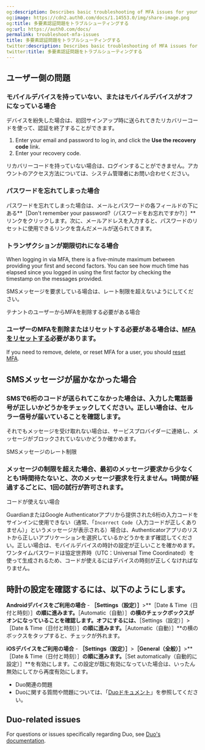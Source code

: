 ```yaml
---
og:description: Describes basic troubleshooting of MFA issues for your users.
og:image: https://cdn2.auth0.com/docs/1.14553.0/img/share-image.png
og:title: 多要素認証問題をトラブルシューティングする
og:url: https://auth0.com/docs/
permalink: troubleshoot-mfa-issues
title: 多要素認証問題をトラブルシューティングする
twitter:description: Describes basic troubleshooting of MFA issues for your users.
twitter:title: 多要素認証問題をトラブルシューティングする
---
```


## ユーザー側の問題

### モバイルデバイスを持っていない、またはモバイルデバイスがオフになっている場合

デバイスを紛失した場合は、初回サインアップ時に送られてきたリカバリーコードを使って、認証を終了することができます。

1. Enter your email and password to log in, and click the **Use the recovery code** link.
2. Enter your recovery code.

リカバリーコードを持っていない場合は、ログインすることができません。アカウントのアクセス方法については、システム管理者にお問い合わせください。

### パスワードを忘れてしまった場合

パスワードを忘れてしまった場合は、メールとパスワードの各フィールドの下にある**［Don't remember your password?（パスワードをお忘れですか?）］**リンクをクリックします。次に、メールアドレスを入力すると、パスワードのリセットに使用できるリンクを含んだメールが送られてきます。

### トランザクションが期限切れになる場合

When logging in via <Tooltip tip="Multi-factor authentication (MFA): User authentication process that uses a factor in addition to username and password such as a code via SMS." cta="View Glossary" href="/docs/glossary?term=MFA">MFA</Tooltip>, there is a five-minute maximum between providing your first and second factors. You can see how much time has elapsed since you logged in using the first factor by checking the timestamp on the messages provided.

SMSメッセージを要求している場合は、レート制限を超えないようにしてください。

テナントのユーザーからMFAを削除する必要がある場合

### ユーザーのMFAを削除またはリセットする必要がある場合は、[MFAをリセットする](/mfa/reset-user-mfa)必要があります。

If you need to remove, delete, or reset MFA for a user, you should [reset MFA](/docs/secure/multi-factor-authentication/reset-user-mfa).

## SMSメッセージが届かなかった場合

### SMSで6桁のコードが送られてこなかった場合は、入力した電話番号が正しいかどうかをチェックしてください。正しい場合は、セルラー信号が届いていることを確認します。

それでもメッセージを受け取れない場合は、サービスプロバイダーに連絡し、メッセージがブロックされていないかどうか確かめます。

SMSメッセージのレート制限

### メッセージの制限を超えた場合、最初のメッセージ要求から少なくとも1時間待たないと、次のメッセージ要求を行えません。1時間が経過するごとに、1回の試行が許可されます。

コードが使えない場合

GuardianまたはGoogle Authenticatorアプリから提供された6桁の入力コードをサインインに使用できない（通常、「`Incorrect Code`（入力コードが正しくありません）」というメッセージが表示される）場合は、Authenticatorアプリのリストから正しいアプリケーションを選択しているかどうかをまず確認してください。正しい場合は、モバイルデバイスの時計の設定が正しいことを確かめます。ワンタイムパスワードは協定世界時（UTC：Universal Time Coordinated）を使って生成されるため、コードが使えるにはデバイスの時刻が正しくなければなりません。

## 時計の設定を確認するには、以下のようにします。

**Androidデバイスをご利用の場合** - **［Settings（設定）］**>**［Date & Time（日付と時刻）］**の順に進みます。**［Automatic（自動）］**の横のチェックボックスがオンになっていることを確認します。オフにするには、**［Settings（設定）］>［Date & Time（日付と時刻）］**の順に進みます。**［Automatic（自動）］**の横のボックスをタップすると、チェックが外れます。

**iOSデバイスをご利用の場合** - **［Settings（設定）］**>**［General（全般）］**>**［Date & Time（日付と時刻）］**の順に進みます。**［Set automatically（自動的に設定）］**を有効にします。この設定が既に有効になっていた場合は、いったん無効にしてから再度有効にします。

* Duo関連の問題
* Duoに関する質問や問題については、「[Duoドキュメント]()」を参照してください。

## Duo-related issues

For questions or issues specifically regarding Duo, see [Duo's documentation](https://guide.duo.com).
